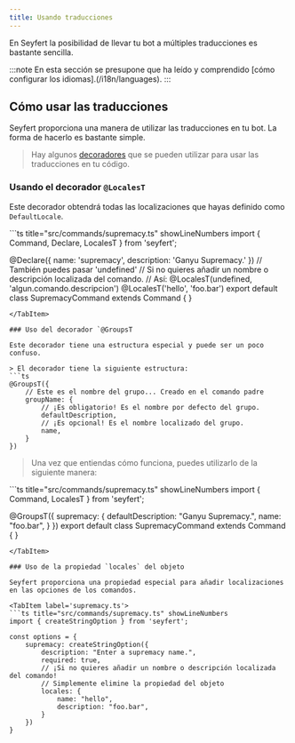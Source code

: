 ```yaml
---
title: Usando traducciones
---
```



En Seyfert la posibilidad de llevar tu bot a múltiples traducciones es bastante sencilla.

:::note
En esta sección se presupone que ha leído y comprendido [cómo configurar los idiomas].(/i18n/languages).
:::

## Cómo usar las traducciones

Seyfert proporciona una manera de utilizar las traducciones en tu bot. La forma de hacerlo es bastante simple.

> Hay algunos [decoradores](/comandos/decoradores) que se pueden utilizar para usar las traducciones en tu código.

### Usando el decorador `@LocalesT`

Este decorador obtendrá todas las localizaciones que hayas definido como `DefaultLocale`.

<TabItem label='supremacy.ts'>
```ts title="src/commands/supremacy.ts" showLineNumbers
import { Command, Declare, LocalesT } from 'seyfert';

@Declare({
	name: 'supremacy',
	description: 'Ganyu Supremacy.'
})
// También puedes pasar 'undefined'
// Si no quieres añadir un nombre o descripción localizada del comando.
// Así: @LocalesT(undefined, 'algun.comando.descripcion')
@LocalesT('hello', 'foo.bar')
export default class SupremacyCommand extends Command { }
```
</TabItem>

### Uso del decorador `@GroupsT

Este decorador tiene una estructura especial y puede ser un poco confuso.

> El decorador tiene la siguiente estructura:
```ts
@GroupsT({
    // Este es el nombre del grupo... Creado en el comando padre
    groupName: {
        // ¡Es obligatorio! Es el nombre por defecto del grupo.
        defaultDescription,
        // ¡Es opcional! Es el nombre localizado del grupo.
        name,
    }
})
```

> Una vez que entiendas cómo funciona, puedes utilizarlo de la siguiente manera:

<TabItem label='supremacy.ts'>
```ts title="src/commands/supremacy.ts" showLineNumbers
import { Command, LocalesT } from 'seyfert';

@GroupsT({
    supremacy: {
        defaultDescription: "Ganyu Supremacy.",
        name: "foo.bar",
    }
})
export default class SupremacyCommand extends Command { }
```
</TabItem>

### Uso de la propiedad `locales` del objeto

Seyfert proporciona una propiedad especial para añadir localizaciones en las opciones de los comandos.

<TabItem label='supremacy.ts'>
```ts title="src/commands/supremacy.ts" showLineNumbers
import { createStringOption } from 'seyfert';

const options = {
    supremacy: createStringOption({
        description: "Enter a supremacy name.",
        required: true,
        // ¡Si no quieres añadir un nombre o descripción localizada del comando!
        // Simplemente elimine la propiedad del objeto
        locales: {
            name: "hello",
            description: "foo.bar",
        }
    })
}
```
</TabItem>